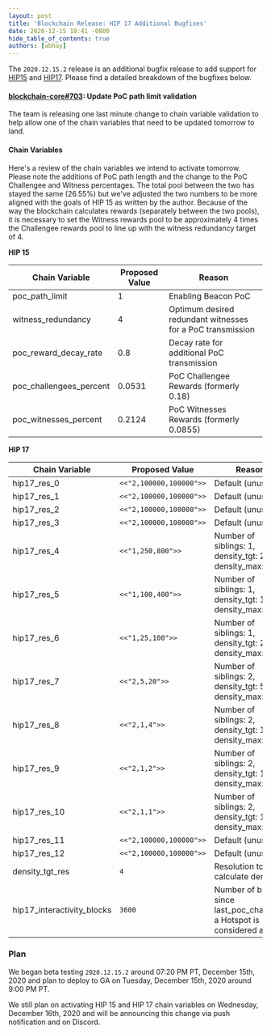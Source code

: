 ```yaml
---
layout: post
title: 'Blockchain Release: HIP 17 Additional Bugfixes'
date: 2020-12-15 18:41 -0800
hide_table_of_contents: true
authors: [abhay]
---
```


The `2020.12.15.2` release is an additional bugfix release to add support for
[HIP15](https://github.com/helium/HIP/blob/master/0015-beaconing-rewards.md) and
[HIP17](https://github.com/helium/HIP/blob/master/0017-hex-density-based-transmit-reward-scaling.md).
Please find a detailed breakdown of the bugfixes below.

<!--truncate-->

#### [blockchain-core#703](https://github.com/helium/blockchain-core/pull/703): Update PoC path limit validation

The team is releasing one last minute change to chain variable validation to help allow one of the
chain variables that need to be updated tomorrow to land.

#### Chain Variables

Here's a review of the chain variables we intend to activate tomorrow. Please note the additions of
PoC path length and the change to the PoC Challengee and Witness percentages. The total pool between
the two has stayed the same (26.55%) but we've adjusted the two numbers to be more aligned with the
goals of HIP 15 as written by the author. Because of the way the blockchain calculates rewards
(separately between the two pools), it is necessary to set the Witness rewards pool to be
approximately 4 times the Challengee rewards pool to line up with the witness redundancy target
of 4.

**HIP 15**

| Chain Variable          | Proposed Value | Reason                                                     |
| ----------------------- | -------------- | ---------------------------------------------------------- |
| poc_path_limit          | 1              | Enabling Beacon PoC                                        |
| witness_redundancy      | 4              | Optimum desired redundant witnesses for a PoC transmission |
| poc_reward_decay_rate   | 0.8            | Decay rate for additional PoC transmission                 |
| poc_challengees_percent | 0.0531         | PoC Challengee Rewards (formerly 0.18)                     |
| poc_witnesses_percent   | 0.2124         | PoC Witnesses Rewards (formerly 0.0855)                    |

**HIP 17**

| Chain Variable             | Proposed Value          | Reason                                                                   |
| -------------------------- | ----------------------- | ------------------------------------------------------------------------ |
| hip17_res_0                | `<<"2,100000,100000">>` | Default (unused)                                                         |
| hip17_res_1                | `<<"2,100000,100000">>` | Default (unused)                                                         |
| hip17_res_2                | `<<"2,100000,100000">>` | Default (unused)                                                         |
| hip17_res_3                | `<<"2,100000,100000">>` | Default (unused)                                                         |
| hip17_res_4                | `<<"1,250,800">>`       | Number of siblings: 1, density_tgt: 250, density_max: 800                |
| hip17_res_5                | `<<"1,100,400">>`       | Number of siblings: 1, density_tgt: 100, density_max: 400                |
| hip17_res_6                | `<<"1,25,100">>`        | Number of siblings: 1, density_tgt: 25, density_max: 100                 |
| hip17_res_7                | `<<"2,5,20">>`          | Number of siblings: 2, density_tgt: 5, density_max: 20                   |
| hip17_res_8                | `<<"2,1,4">>`           | Number of siblings: 2, density_tgt: 1, density_max: 4                    |
| hip17_res_9                | `<<"2,1,2">>`           | Number of siblings: 2, density_tgt: 1, density_max: 2                    |
| hip17_res_10               | `<<"2,1,1">>`           | Number of siblings: 2, density_tgt: 1, density_max: 1                    |
| hip17_res_11               | `<<"2,100000,100000">>` | Default (unused)                                                         |
| hip17_res_12               | `<<"2,100000,100000">>` | Default (unused)                                                         |
| density_tgt_res            | `4`                     | Resolution to calculate density                                          |
| hip17_interactivity_blocks | `3600`                  | Number of blocks since last_poc_challenge a Hotspot is considered active |

### Plan

We began beta testing `2020.12.15.2` around 07:20 PM PT, December 15th, 2020 and plan to deploy to
GA on Tuesday, December 15th, 2020 around 9:00 PM PT.

We still plan on activating HIP 15 and HIP 17 chain variables on Wednesday, December 16th, 2020 and
will be announcing this change via push notification and on Discord.
